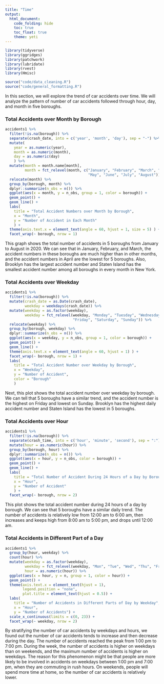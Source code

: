 ```yaml
---
title: "Time"
output: 
  html_document:
    code_folding: hide
    toc: true
    toc_float: true
    theme: yeti
---
```


```r
library(tidyverse)
library(ggridges)
library(patchwork)
library(lubridate)
library(rvest)
library(Hmisc)
```

```r
source("code/data_cleaning.R")
source("code/general_formatting.R")
```

In this section, we will explore the trend of car accidents over time. We will analyze the pattern of number of car accidents followed through hour, day, and month in five boroughs.

### Total Accidents over Month by Borough

```r
accidents1 %>% 
  filter(!is.na(borough)) %>%
  separate(crash_date, into = c('year', 'month', 'day'), sep = "-") %>% 
  mutate(
    year = as.numeric(year),
    month = as.numeric(month),
    day = as.numeric(day)
    ) %>% 
  mutate(month = month.name[month],
         month = fct_relevel(month, c("January", "February", "March", "April",
                                      "May", "June", "July", "August"))) %>% 
  relocate(month) %>% 
  group_by(borough, month) %>% 
  dplyr::summarize(n_obs = n()) %>% 
  ggplot(aes(x = month, y = n_obs, group = 1, color = borough)) +
  geom_point() + 
  geom_line() + 
  labs(
    title = "Total Accident Numbers over Month by Borough",
    x = "Month",
    y = "Number of Accident in Each Month"
    ) +
  theme(axis.text.x = element_text(angle = 60, hjust = 1, size = 5) ) +
  facet_wrap(~ borough, nrow = 1)
```

This graph shows the total number of accidents in 5 boroughs from January to August in 2020. We can see that in January, February, and March, the accident numbers in these boroughs are much higher than in other months, and the accident numbers in April are the lowest for 5 boroughs. Also, Brooklyn has the largest accident number and Staten Island has the smallest accident number among all boroughs in every month in New York.

### Total Accidents over Weekday 

```r
accidents1 %>% 
  filter(!is.na(borough)) %>%
  mutate(crash_date = as.Date(crash_date),
         weekday = weekdays(crash_date)) %>% 
  mutate(weekday = as.factor(weekday),
         weekday = fct_relevel(weekday, "Monday", "Tuesday", "Wednesday", "Thursday",
                               "Friday", "Saturday", "Sunday")) %>%
  relocate(weekday) %>%
  group_by(borough, weekday) %>%
  dplyr::summarize(n_obs = n()) %>%
  ggplot(aes(x = weekday, y = n_obs, group = 1, color = borough)) + 
  geom_point() + 
  geom_line() + 
  theme(axis.text.x = element_text(angle = 60, hjust = 1) ) + 
  facet_wrap(~ borough, nrow = 1) +
  labs(
    title = "Total Accident Number over Weekday by Borough",
    x = "Weekday",
    y = "Number of Accident",
    color = "Borough"
    )
```

Next, this plot shows the total accident number over weekday by borough. We can tell that 5 boroughs have a similar trend, and the accident number is the highest on Friday and lowest on Sunday. Brooklyn has the highest daily accident number and Staten Island has the lowest in 5 boroughs.

### Total Accidents over Hour

```r
accidents1 %>%
  filter(!is.na(borough)) %>%
  separate(crash_time, into = c('hour', 'minute', 'second'), sep = ":") %>% 
  mutate(hour = as.numeric(hour)) %>% 
  group_by(borough, hour) %>%
  dplyr::summarize(n_obs = n()) %>%
  ggplot(aes(x = hour, y = n_obs, color = borough)) + 
  geom_point() + 
  geom_line() +
  labs(
    title = "Total Number of Accident During 24 Hours of a Day by Borough",
    x = "Hour",
    y = "Number of Accident"
    ) +
  facet_wrap(~ borough, nrow = 2)
```

This plot shows the total accident number during 24 hours of a day by borough. We can see that 5 boroughs have a similar daily trend. The number of accidents is relatively low from 12:00 am to 6:00 am, then increases and keeps high from 8:00 am to 5:00 pm, and drops until 12:00 am.

### Total Accidents in Different Part of a Day

```r
accidents1 %>%
  group_by(hour, weekday) %>%
  count(hour) %>%
  mutate(weekday = as.factor(weekday),
         weekday = fct_relevel(weekday, "Mon", "Tue", "Wed", "Thu", "Fri", "Sat", "Sun" ),
         hour = as.numeric(hour)) %>%
  ggplot(aes(x = hour, y = n, group = 1, color = hour)) + 
  geom_point() + 
  theme(axis.text.x = element_text(hjust = 1),
        legend.position = "none",
        plot.title = element_text(hjust = 0.5)) +
  labs(
    title = "Number of Accidents in Different Parts of Day by Weekday",
    x = "Hour",
    y = "Number of Accidents") +
  scale_x_continuous(limits = c(0, 23)) +
  facet_wrap(~ weekday, nrow = 2) 
```

By stratifying the number of car accidents by weekdays and hours, we found out the number of car accidents tends to increase and then decrease during the day. The number of accidents reached the peak from 1:00 pm to 7:00 pm. During the week, the number of accidents is higher on weekdays than on weekends, and the maximum number of accidents is higher on weekdays. The reason for this phenomenon might be that people are more likely to be involved in accidents on weekdays between 1:00 pm and 7:00 pm, when they are commuting in rush hours. On weekends, people will spend more time at home, so the number of car accidents is relatively lower.